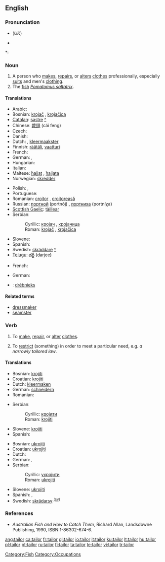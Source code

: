 {{wikipedia}}
==English==

===Pronunciation===
* {{IPA|/ˈteɪlə/}} (''UK'')
* {{audio|en-us-tailor.ogg|Audio (US)}}

*: {{rhymes|eɪlə(r)}}

===Noun===
{{en-noun}}

# A person who [[make]]s, [[repair]]s, or [[alter]]s [[clothes]] professionally, especially [[suit]]s and men's [[clothing]].
# The [[fish]] ''[[Pomatomus saltatrix]]''.

====Translations====
{{trans-top|person who makes, repairs, or alters clothing as profession}}
* Arabic: {{t-|ar|خياط|alt=خيّاط|tr=khayyāṭ|sc=Arab}}
* Bosnian: [[krojač]] {{m}}, [[krojačica]] {{f}}
* [[Catalan]]: [[sastre]] {{m}} [[:ca:sastre|^]]
* Chinese: [[裁缝]] (cái feng)
* Czech: {{t-|cs|krejčí|m}}
* Danish: {{t|da|skrædder}}
* Dutch: {{t+|nl|kleermaker|m}}, [[kleermaakster]] {{f}}
* Finnish: [[räätäli]], [[vaatturi]]
* French: {{t+|fr|tailleur|m}}
* German: {{t+|de|Schneider|m}}, {{t|de|Schneiderin|f}}
* Hungarian: {{t+|hu|szabó}}
* Italian: {{t+|it|sarto}}
* Maltese: [[ħajjat]] {{m}}, [[ħajjata]] {{f}}
* Norwegian: [[skredder]] {{m}}
{{trans-mid}}
* Polish: {{t+|pl|krawiec|m}}, {{t|pl|krawcowa|f}}
* Portuguese: {{t+|pt|alfaiate|m}}
* Romanian: [[croitor]] {{m}}, [[croitoreasă]] {{f}}
* Russian: [[портной]] (portnój) {{m}}, [[портниха]] (portníχa) {{f}}
* [[Scottish Gaelic]]: [[tàillear]] {{m}}
* Serbian:
*: Cyrillic: [[кројач]] {{m}}, [[кројачица]] {{f}}
*: Roman: [[krojač]] {{m}}, [[krojačica]] {{f}}
* Slovene: {{t+|sl|krojač|m}}
* Spanish: {{t-|es|sastre|m}}
* Swedish: [[skräddare]] {{c}} [[:sv:skräddare|^]]
* [[Telugu]]: [[దర్జీ]] (darjee)
{{trans-bottom}}

{{trans-top|fish}}
* French: {{t|fr|tassergal|m}}
{{trans-mid}}
* German: {{t|de|Blaufisch|m}}
{{trans-bottom}}

{{checktrans-top}}
* {{ttbc|Latvian}}: [[drēbnieks]]
{{checktrans-bottom}}

====Related terms====
* [[dressmaker]]
* [[seamster]]

===Verb===
{{en-verb}}

# {{transitive}} To [[make]], [[repair]], or [[alter]] [[clothes]].
# {{transitive}} To [[restrict]] (something) in order to meet a particular need, e.g. ''a narrowly tailored law''.

====Translations====
{{trans-top|make, repair, or alter clothing}}
* Bosnian: [[krojiti]]
* Croatian: [[krojiti]]
* Dutch: [[kleermaken]]
* German: [[schneidern]]
* Romanian: {{t+|ro|croi}}
{{trans-mid}}
* Serbian:
*: Cyrillic: [[кројити]]
*: Roman: [[krojiti]]
* Slovene: [[krojiti]]
* Spanish: {{t-|es|confeccionar}}
{{trans-bottom}}

{{trans-top|restrict something to particular need}}
* Bosnian: [[ukrojiti]]
* Croatian: [[ukrojiti]]
* Dutch: {{t+|nl|aanpassen}}
* German: {{t|de|zuschneiden}}, {{t|de|anpassen}}
* Serbian:
*: Cyrillic: [[укројити]]
*: Roman: [[ukrojiti]]
{{trans-mid}}
* Slovene: [[ukrojiti]]
* Spanish: {{t+|es|adaptar}}, {{t-|es|entallar}}
* Swedish: [[skrädarsy]] <sup>[[:sv:skräddarsy|(sv)]]</sup>
{{trans-bottom}}

===References===
* ''Australian Fish and How to Catch Them'', Richard Allan, Landsdowne Publishing, 1990, ISBN 1-86302-674-6.

[[Category:Fish]]
[[Category:Occupations]]

[[ang:tailor]]
[[ca:tailor]]
[[fr:tailor]]
[[gl:tailor]]
[[io:tailor]]
[[it:tailor]]
[[ku:tailor]]
[[lt:tailor]]
[[hu:tailor]]
[[pl:tailor]]
[[pt:tailor]]
[[ru:tailor]]
[[fi:tailor]]
[[ta:tailor]]
[[te:tailor]]
[[vi:tailor]]
[[tr:tailor]]